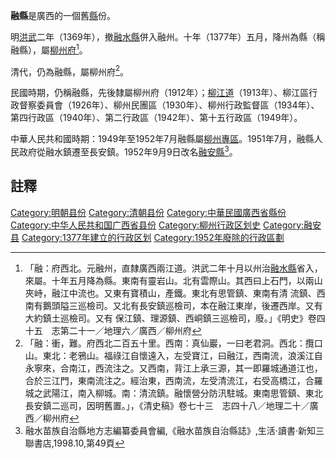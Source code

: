 '''融縣'''是廣西的一個舊[[縣|縣]]份。

明[[洪武|洪武]]二年（1369年），撤[[融水縣|融水縣]]併入融州。十年（1377年）五月，降州為縣（稱融縣），屬[[柳州府|柳州府]]<ref>「融：府西北。元融州，直隸廣西兩江道。洪武二年十月以州治[[融水縣|融水縣]]省入，來屬。十年五月降為縣。東南有靈岩山。北有雲際山。其西曰上石門，以兩山夾峙，融江中流也。又東有寶積山，產鐵。東北有思管鎮、東南有清 流鎮、西南有鵝頭隘三巡檢司。又北有長安鎮巡檢司，本在融江東岸，後遷西岸。又有大約鎮土巡檢司。又有 保江鎮、理源鎮、西峒鎮三巡檢司，廢。」《明史》卷四十五　志第二十一／地理六／廣西／柳州府</ref>。

清代，仍為融縣，屬柳州府<ref>「融：衝，難。府西北二百五十里。西南：真仙巖，一曰老君洞。西北：攬口山。東北：老鴉山。福祿江自懷遠入，左受寶江，曰融江，西南流，浪溪江自永寧來，合南江，西流注之。又西南，背江上承三源，其一即羅城通道江也，合於三江門，東南流注之。經治東，西南流，左受清流江，右受高橋江，合羅城之武陽江，南入柳城。南：清流鎮。融懷營分防汛駐城。東南思管鎮、東北長安鎮二巡司，因明舊置。」，《清史稿》卷七十三　志四十八／地理二十／廣西／柳州府</ref>。

民國時期，仍稱融縣，先後隸屬柳州府（1912年）；[[柳江道|柳江道]]（1913年）、柳江區行政督察委員會（1926年）、柳州民團區（1930年）、柳州行政監督區（1934年）、第四行政區（1940年）、第二行政區（1942年）、第十五行政區（1949年）。

中華人民共和國時期：1949年至1952年7月融縣屬[[柳州專區|柳州專區]]。1951年7月，融縣人民政府從融水鎮遷至長安鎮。1952年9月9日改名[[融安縣|融安縣]]<ref>融水苗族自治縣地方志編纂委員會編,《融水苗族自治縣誌》,生活·讀書·新知三聯書店,1998.10,第49頁</ref>。

==註釋==
{{Reflist|2}}
{{中華民國廣西省行政區劃}}
{{广西行政区划小作品}}

[[Category:明朝县份|Category:明朝县份]]
[[Category:清朝县份|Category:清朝县份]]
[[Category:中華民國廣西省縣份|Category:中華民國廣西省縣份]]
[[Category:中华人民共和国广西省县份|Category:中华人民共和国广西省县份]]
[[Category:柳州行政区划史|Category:柳州行政区划史]]
[[Category:融安县|Category:融安县]]
[[Category:1377年建立的行政区划|Category:1377年建立的行政区划]]
[[Category:1952年廢除的行政區劃|Category:1952年廢除的行政區劃]]